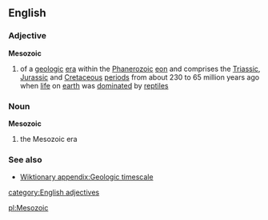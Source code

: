 ==English==
===Adjective===
{{wikipedia}}
'''Mesozoic'''
#{{geology}} of a [[geologic]] [[era]] within the [[Phanerozoic]] [[eon]] and comprises the [[Triassic]], [[Jurassic]] and [[Cretaceous]] [[period]]s from about 230 to 65 million years ago when [[life]] on [[earth]] was [[dominate]]d by [[reptile]]s
===Noun===
'''Mesozoic'''
#{{geology}} the Mesozoic era
===See also===
*[[Wiktionary appendix:Geologic timescale]]
[[category:English adjectives]]

[[pl:Mesozoic]]